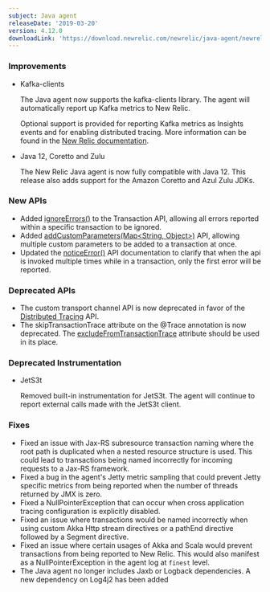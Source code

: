 ```yaml
---
subject: Java agent
releaseDate: '2019-03-20'
version: 4.12.0
downloadLink: 'https://download.newrelic.com/newrelic/java-agent/newrelic-agent/4.12.0/'
---
```


### Improvements

* Kafka-clients

  The Java agent now supports the kafka-clients library. The agent will automatically report up Kafka metrics to New Relic.

  Optional support is provided for reporting Kafka metrics as Insights events and for enabling distributed tracing. More information can be found in the [New Relic documentation](https://docs.newrelic.com/docs/agents/java-agent/instrumentation/instrument-kafka-message-queues).
* Java 12, Coretto and Zulu

  The New Relic Java agent is now fully compatible with Java 12. This release also adds support for the Amazon Coretto and Azul Zulu JDKs.

### New APIs

* Added [ignoreErrors()](https://newrelic.github.io/java-agent-api/javadoc/com/newrelic/api/agent/Transaction.html#ignoreErrors--) to the Transaction API, allowing all errors reported within a specific transaction to be ignored.
* Added [addCustomParameters(Map&lt;String, Object>)](https://newrelic.github.io/java-agent-api/javadoc/com/newrelic/api/agent/NewRelic.html#addCustomParameters-java.util.Map-) API, allowing multiple custom parameters to be added to a transaction at once.
* Updated the [noticeError()](https://newrelic.github.io/java-agent-api/javadoc/com/newrelic/api/agent/NewRelic.html#noticeError-java.lang.String-) API documentation to clarify that when the api is invoked multiple times while in a transaction, only the first error will be reported.

### Deprecated APIs

* The custom transport channel API is now deprecated in favor of the [Distributed Tracing](https://newrelic.github.io/java-agent-api/javadoc/com/newrelic/api/agent/DistributedTracePayload.html) API.
* The skipTransactionTrace attribute on the @Trace annotation is now deprecated. The [excludeFromTransactionTrace](https://newrelic.github.io/java-agent-api/javadoc/com/newrelic/api/agent/Trace.html#excludeFromTransactionTrace--) attribute should be used in its place.

### Deprecated Instrumentation

* JetS3t

  Removed built-in instrumentation for JetS3t. The agent will continue to report external calls made with the JetS3t client.

### Fixes

* Fixed an issue with Jax-RS subresource transaction naming where the root path is duplicated when a nested resource structure is used. This could lead to transactions being named incorrectly for incoming requests to a Jax-RS framework.
* Fixed a bug in the agent's Jetty metric sampling that could prevent Jetty specific metrics from being reported when the number of threads returned by JMX is zero.
* Fixed a NullPointerException that can occur when cross application tracing configuration is explicitly disabled.
* Fixed an issue where transactions would be named incorrectly when using custom Akka Http stream directives or a pathEnd directive followed by a Segment directive.
* Fixed an issue where certain usages of Akka and Scala would prevent transactions from being reported to New Relic. This would also manifest as a NullPointerException in the agent log at `finest` level.
* The Java agent no longer includes Jaxb or Logback dependencies. A new dependency on Log4j2 has been added
